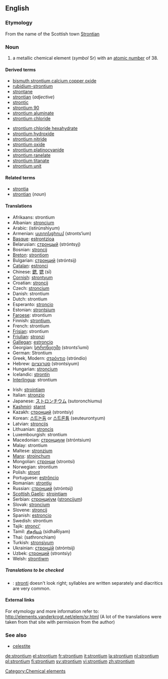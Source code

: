 {{see|Strontium}}
==English==

{{elements|Sr|rubidium|Rb|yttrium|Y}}
===Etymology===
From the name of the Scottish town [[w:Strontian|Strontian]]

===Noun===
{{en-noun|-}}
{{wikipedia}}

# a metallic chemical element (''symbol'' Sr) with an [[atomic number]] of 38.

====Derived terms====
{{top2}}
*[[bismuth strontium calcium copper oxide]]
*[[rubidium-strontium]]
*[[strontane]]
*[[strontian]] (''adjective'')
*[[strontic]]
*[[strontium 90]]
*[[strontium aluminate]]
*[[strontium chloride]]
{{mid2}}
*[[strontium chloride hexahydrate]]
*[[strontium hydroxide]]
*[[strontium nitride]]
*[[strontium oxide]]
*[[strontium platinocyanide]]
*[[strontium ranelate]]
*[[strontium titanate]]
*[[strontium unit]]
{{bottom}}

====Related terms====
*[[strontia]]
*[[strontian]] (''noun'')

====Translations====
{{top}}
*Afrikaans: strontium
*Albanian: [[stroncium]]
*Arabic: {{ARchar|[[سترانشيوم]]}} (istirúnshiyum) {{m}}
*Armenian: [[ստրոնցիում]] (stronts‘ium)
*[[Basque]]: [[estrontzioa]]
*Belarusian: [[стронцый]] (stróntsyj) {{m}}
*Bosnian: [[stroncij]]
*[[Breton]]: [[strontiom]]
*Bulgarian: [[стронций]] (stróntsij) {{m}}
*[[Catalan]]: [[estronci]]
*Chinese: [[鍶]], [[锶]] (sī)
*[[Cornish]]: [[strontyum]]
*Croatian: [[stroncij]]
*Czech: [[stroncium]]
*Danish: strontium
*Dutch: strontium {{n}}
*Esperanto: [[stroncio]]
*Estonian: [[strontsium]]
*[[Faroese]]: strontium
*Finnish: [[strontium,]]
*French: strontium {{m}}
*[[Frisian]]: strontium
*[[Friulian]]: [[stronzi]]
*[[Gallegan]]: [[estroncio]]
*Georgian: [[სტრონციუმი]] (stronts‘iumi)
*German: Strontium {{n}}
*Greek, Modern: [[στρόντιο]] (stróndio) {{n}}
*Hebrew: [[סטרונציום]] (strontsiyum)
*Hungarian: [[stroncium]]
*Icelandic: [[strontín]]
*[[Interlingua]]: strontium
{{mid}}
*Irish: [[strointiam]]
*Italian: [[stronzio]] {{m}}
*Japanese: [[ストロンチウム]] (sutoronchiumu)
*[[Kashmiri]]: [[starnt]]
*Kazakh: [[стронций]] (strontsiy)
*Korean: [[스트논듐]] or [[스트론튬]] (seuteurontyum)
*Latvian: [[stroncijs]]
*Lithuanian: [[stroncis]]
*Luxembourgish: strontium
*Macedonian: [[стронциум]] (stróntsium) {{m}}
*Malay: strontium
*Maltese: [[stronzjum]]
*[[Manx]]: [[stroinçhum]]
*Mongolian: [[стронци]] (strontsi)
*Norwegian: strontium
*Polish: [[stront]] {{m}}
*Portuguese: [[estrôncio]] {{m}}
*Romanian: [[stronţiu]] {{n}}
*Russian: [[стронций]] (stróntsij) {{m}}
*[[Scottish Gaelic]]: [[strointiam]]
*Serbian: [[стронциjум]] ([[stroncijum]]) {{m}}
*Slovak: [[stroncium]]
*Slovene: [[stroncij]]
*Spanish: [[estroncio]] {{m}}
*Swedish: strontium
*Tajik: [[stronci']]
*Tamil: [[சிதறியம்]] (sidhaRiyam)
*Thai: {{THchar|[[สทรอนเชียม]]}} (sathronchiam)
*Turkish: [[stronsiyum]]
*Ukrainian: [[стронцiй]] (stróntsij) {{m}}
*Uzbek: [[стронций]] (strontsiy)
*Welsh: [[strontiwm]]
{{bottom}}

=====Translations to be checked=====
<!--Remove this section once all of the translations below have been moved into the tables above.-->
{{checktrans}}

*{{ttbc|Vietnamese}}: [[stronti]] doesn't look right; syllables are written separately and diacritics are very common.

====External links====
For etymology and more information refer to:
http://elements.vanderkrogt.net/elem/sr.html
(A lot of the translations were taken from that site with permission from the author)

===See also===
*[[celestite]]

[[Category:Chemical elements]]

[[de:strontium]]
[[el:strontium]]
[[fr:strontium]]
[[it:strontium]]
[[la:strontium]]
[[nl:strontium]]
[[pl:strontium]]
[[fi:strontium]]
[[sv:strontium]]
[[vi:strontium]]
[[zh:strontium]]
